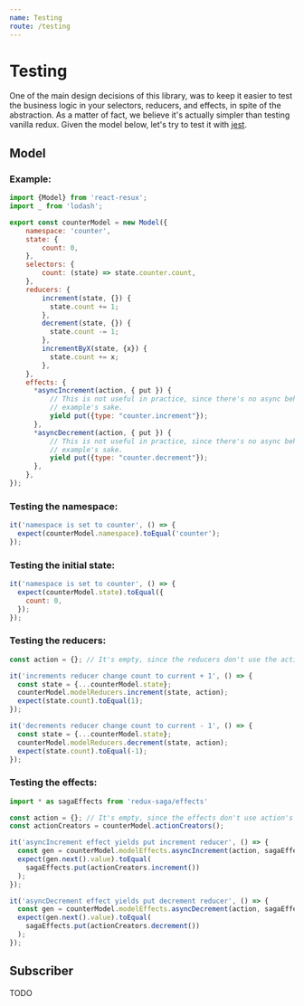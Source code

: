```yaml
---
name: Testing
route: /testing
---
```


# Testing

One of the main design decisions of this library, was to keep it easier to test the business logic in your selectors,
reducers, and effects, in spite of the abstraction. As a matter of fact, we believe it's actually simpler than
testing vanilla redux. Given the model below, let's try to test it with [jest](https://jestjs.io/).

## Model

### Example:
```javascript
import {Model} from 'react-resux';
import _ from 'lodash';

export const counterModel = new Model({
    namespace: 'counter',
    state: {
        count: 0,
    },
    selectors: {
        count: (state) => state.counter.count,
    },
    reducers: {
        increment(state, {}) {
          state.count += 1;
        },
        decrement(state, {}) {
          state.count -= 1;
        },
        incrementByX(state, {x}) {
          state.count += x;
        },
    },
    effects: {
      *asyncIncrement(action, { put }) {
          // This is not useful in practice, since there's no async behaviour per se, but is defined for
          // example's sake.
          yield put({type: "counter.increment"});
      },
      *asyncDecrement(action, { put }) {
          // This is not useful in practice, since there's no async behaviour per se, but is defined for
          // example's sake.
          yield put({type: "counter.decrement"});
      },
    },
});
```

### Testing the namespace:

```javascript
it('namespace is set to counter', () => {
  expect(counterModel.namespace).toEqual('counter');
});
```

### Testing the initial state:

```javascript
it('namespace is set to counter', () => {
  expect(counterModel.state).toEqual({
    count: 0,
  });
});
```

### Testing the reducers:

```javascript
const action = {}; // It's empty, since the reducers don't use the action's data

it('increments reducer change count to current + 1', () => {
  const state = {...counterModel.state};
  counterModel.modelReducers.increment(state, action);
  expect(state.count).toEqual(1);
});

it('decrements reducer change count to current - 1', () => {
  const state = {...counterModel.state};
  counterModel.modelReducers.decrement(state, action);
  expect(state.count).toEqual(-1);
});
```

### Testing the effects:

```javascript
import * as sagaEffects from 'redux-saga/effects'

const action = {}; // It's empty, since the effects don't use action's data
const actionCreators = counterModel.actionCreators();

it('asyncIncrement effect yields put increment reducer', () => {
  const gen = counterModel.modelEffects.asyncIncrement(action, sagaEffects);
  expect(gen.next().value).toEqual(
    sagaEffects.put(actionCreators.increment())
  );
});

it('asyncDecrement effect yields put decrement reducer', () => {
  const gen = counterModel.modelEffects.asyncDecrement(action, sagaEffects);
  expect(gen.next().value).toEqual(
    sagaEffects.put(actionCreators.decrement())
  );
});
```

## Subscriber

TODO
